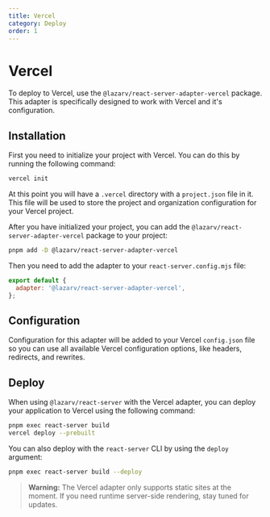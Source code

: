 ```yaml
---
title: Vercel
category: Deploy
order: 1
---
```


# Vercel

To deploy to Vercel, use the `@lazarv/react-server-adapter-vercel` package. This adapter is specifically designed to work with Vercel and it's configuration.

## Installation

First you need to initialize your project with Vercel. You can do this by running the following command:

```sh
vercel init
```

At this point you will have a `.vercel` directory with a `project.json` file in it. This file will be used to store the project and organization configuration for your Vercel project.

After you have initialized your project, you can add the `@lazarv/react-server-adapter-vercel` package to your project:

```sh
pnpm add -D @lazarv/react-server-adapter-vercel
```

Then you need to add the adapter to your `react-server.config.mjs` file:

```mjs
export default {
  adapter: '@lazarv/react-server-adapter-vercel',
};
```

## Configuration

Configuration for this adapter will be added to your Vercel `config.json` file so you can use all available Vercel configuration options, like headers, redirects, and rewrites.

## Deploy

When using `@lazarv/react-server` with the Vercel adapter, you can deploy your application to Vercel using the following command:

```sh
pnpm exec react-server build
vercel deploy --prebuilt
```

You can also deploy with the `react-server` CLI by using the `deploy` argument:

```sh
pnpm exec react-server build --deploy
```

> **Warning:** The Vercel adapter only supports static sites at the moment. If you need runtime server-side rendering, stay tuned for updates.